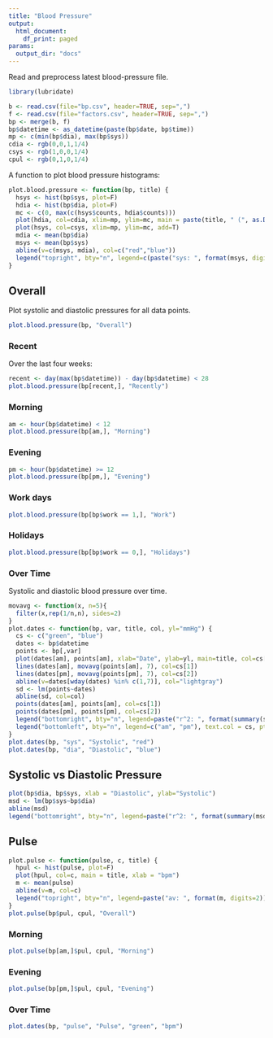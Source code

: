 ```yaml
---
title: "Blood Pressure"
output:
  html_document:
    df_print: paged
params:
  output_dir: "docs"
---
```


Read and preprocess latest blood-pressure file.
```r
library(lubridate)
```
```r
b <- read.csv(file="bp.csv", header=TRUE, sep=",")
f <- read.csv(file="factors.csv", header=TRUE, sep=",")
bp <- merge(b, f)
bp$datetime <- as_datetime(paste(bp$date, bp$time))
mp <- c(min(bp$dia), max(bp$sys))
cdia <- rgb(0,0,1,1/4)
csys <- rgb(1,0,0,1/4)
cpul <- rgb(0,1,0,1/4)
```
A function to plot blood pressure histograms:
```r
plot.blood.pressure <- function(bp, title) {
  hsys <- hist(bp$sys, plot=F)
  hdia <- hist(bp$dia, plot=F)
  mc <- c(0, max(c(hsys$counts, hdia$counts)))
  plot(hdia, col=cdia, xlim=mp, ylim=mc, main = paste(title, " (", as.Date(min(bp$datetime)), " to ", as.Date(max(bp$datetime)), ")", sep=""), xlab = "mmHg")
  plot(hsys, col=csys, xlim=mp, ylim=mc, add=T)
  mdia <- mean(bp$dia)
  msys <- mean(bp$sys)
  abline(v=c(msys, mdia), col=c("red","blue"))
  legend("topright", bty="n", legend=c(paste("sys: ", format(msys, digits=2)), paste("dia: ", format(mdia, digits=2))))
}
```

## Overall
Plot systolic and diastolic pressures for all data points.
```r
plot.blood.pressure(bp, "Overall")
```

### Recent
Over the last four weeks:
```r
recent <- day(max(bp$datetime)) - day(bp$datetime) < 28
plot.blood.pressure(bp[recent,], "Recently")
```

### Morning
```r
am <- hour(bp$datetime) < 12
plot.blood.pressure(bp[am,], "Morning")
```

### Evening
```r
pm <- hour(bp$datetime) >= 12
plot.blood.pressure(bp[pm,], "Evening")
```

### Work days
```r
plot.blood.pressure(bp[bp$work == 1,], "Work")
```

### Holidays
```r
plot.blood.pressure(bp[bp$work == 0,], "Holidays")
```

### Over Time

Systolic and diastolic blood pressure over time.
```r
movavg <- function(x, n=5){
  filter(x,rep(1/n,n), sides=2)
}
plot.dates <- function(bp, var, title, col, yl="mmHg") {
  cs <- c("green", "blue")
  dates <- bp$datetime
  points <- bp[,var]
  plot(dates[am], points[am], xlab="Date", ylab=yl, main=title, col=cs[1])
  lines(dates[am], movavg(points[am], 7), col=cs[1])
  lines(dates[pm], movavg(points[pm], 7), col=cs[2])
  abline(v=dates[wday(dates) %in% c(1,7)], col="lightgray")
  sd <- lm(points~dates)
  abline(sd, col=col)
  points(dates[am], points[am], col=cs[1])
  points(dates[pm], points[pm], col=cs[2])
  legend("bottomright", bty="n", legend=paste("r^2: ", format(summary(sd)$r.squared, digits=2)))
  legend("bottomleft", bty="n", legend=c("am", "pm"), text.col = cs, pt.bg=cs)
}
plot.dates(bp, "sys", "Systolic", "red")
plot.dates(bp, "dia", "Diastolic", "blue")
```

## Systolic vs Diastolic Pressure

```r
plot(bp$dia, bp$sys, xlab = "Diastolic", ylab="Systolic")
msd <- lm(bp$sys~bp$dia)
abline(msd)
legend("bottomright", bty="n", legend=paste("r^2: ", format(summary(msd)$r.squared, digits=2)))
```

## Pulse

```r
plot.pulse <- function(pulse, c, title) {
  hpul <- hist(pulse, plot=F)
  plot(hpul, col=c, main = title, xlab = "bpm")
  m <- mean(pulse)
  abline(v=m, col=c)
  legend("topright", bty="n", legend=paste("av: ", format(m, digits=2)))
}
plot.pulse(bp$pul, cpul, "Overall")
```

### Morning

```r
plot.pulse(bp[am,]$pul, cpul, "Morning")
```

### Evening

```r
plot.pulse(bp[pm,]$pul, cpul, "Evening")
```

### Over Time

```r
plot.dates(bp, "pulse", "Pulse", "green", "bpm")
```


